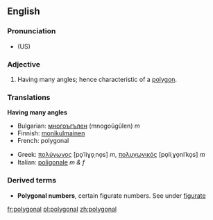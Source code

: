 ==English==

===Pronunciation===
* (US) {{SAMPA|/p@U.lI.g@.n@l/}}

===Adjective===
{{en-adj-notcomp}}

# Having many angles; hence characteristic of a [[polygon]].

===Translations===
'''Having many angles'''
{{top}}
*Bulgarian: [[многоъгълен]] (mnogoŭgŭlen) ''m''
*Finnish: [[monikulmainen]]
*French: polygonal
{{mid}}
*Greek: [[πολύγωνος]] [po̞ˈliɣo̞ˌno̞s] ''m'', [[πολυγωνικός]] [po̞liˌɣo̞niˈko̞s] ''m''
*Italian: [[poligonale]] ''m & f''
{{bottom}}

===Derived terms===
*'''Polygonal numbers''', certain figurate numbers. See under [[figurate]]

[[fr:polygonal]]
[[pl:polygonal]]
[[zh:polygonal]]